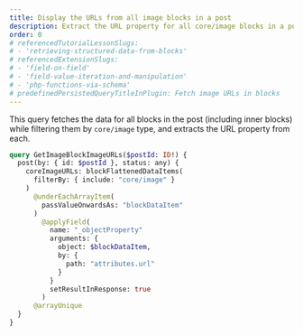 ```yaml
---
title: Display the URLs from all image blocks in a post
description: Extract the URL property for all core/image blocks in a post (including inner blocks)
order: 0
# referencedTutorialLessonSlugs:
# - 'retrieving-structured-data-from-blocks'
# referencedExtensionSlugs:
# - 'field-on-field'
# - 'field-value-iteration-and-manipulation'
# - 'php-functions-via-schema'
# predefinedPersistedQueryTitleInPlugin: Fetch image URLs in blocks
---
```


This query fetches the data for all blocks in the post (including inner blocks) while filtering them by `core/image` type, and extracts the URL property from each.

```graphql
query GetImageBlockImageURLs($postId: ID!) {
  post(by: { id: $postId }, status: any) {
    coreImageURLs: blockFlattenedDataItems(
      filterBy: { include: "core/image" }
    )
      @underEachArrayItem(
        passValueOnwardsAs: "blockDataItem"
      )
        @applyField(
          name: "_objectProperty"
          arguments: {
            object: $blockDataItem,
            by: {
              path: "attributes.url"
            }
          }
          setResultInResponse: true
        )
      @arrayUnique
  }
}
```
